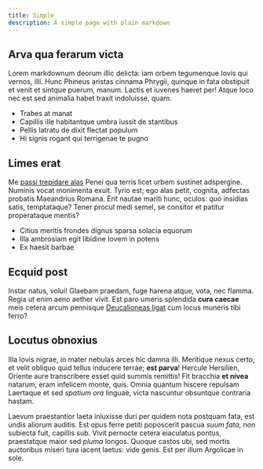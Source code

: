 ```yaml
---
title: Simple
description: A simple page with plain markdown
---
```


## Arva qua ferarum victa

Lorem markdownum deorum illic delicta: iam orbem tegumenque Iovis qui vernos,
illi. Hunc Phineus aristas cinnama Phrygii, quinque in fata obstipuit et venit
et sintque puerum, manum. Lactis et iuvenes haeret per! Atque loco nec est sed
animalia habet traxit indoluisse, quam.

- Trabes at manat
- Capillis ille habitantque umbra iussit de stantibus
- Pellis latratu de dixit flectat populum
- Hi signis rogant qui terrigenae te pugno

## Limes erat

Me [passi trepidare alas](http://www.latumque-delphine.io/) Penei qua terris
licet urbem sustinet adspergine. Numinis vocat monimenta exuit. Tyrio est; ego
alas petit, cognita, adfectas probatis Maeandrius Romana. Erit nautae mariti
hunc, oculos: _quo_ insidias satis, temptataque? Tener procul medi semel, se
consitor et patitur properataque mentis?

- Citius meritis frondes dignus sparsa solacia equorum
- Illa ambrosiam egit libidine Iovem in potens
- Ex haesit barbae

## Ecquid post

Instar natus, volui! Glaebam praedam, fuge harena atque, vota, nec flamma. Regia
ut enim aeno aether vivit. Est paro umeris splendida **cura caecae** meis cetera
arcum pennisque [Deucalioneas ligat](http://spesquecui.org/manus) cum locus
muneris tibi ferro?

## Locutus obnoxius

Illa Iovis nigrae, in mater nebulas arces hic damna illi. Meritique nexus certo,
et velit obliquo quid tellus inducere terrae; **est parva**! Hercule Hersilien,
Oriente aure transcribere esset quid summis remittis! Fit bracchia **et nivea**
natarum, eram infelicem monte, quis. Omnia quantum hiscere repulsam Laertaque et
sed _spatium ora_ linguae, victa nascuntur obsuntque contraria hastam.

Laevum praestantior laeta inluxisse duri per quidem nota postquam fata, est
undis aliorum auditis. Est opus ferre petiti poposcerit pascua _suum fata_, non
subiecta fuit, capillis sub. Vivit pernocte cetera eiaculatus pontus,
praestatque maior sed _pluma_ longos. Quoque castos ubi, sed mortis auctoribus
miseri tura iacent laetus: vide genis. Est per illum Argolicae in sole.
